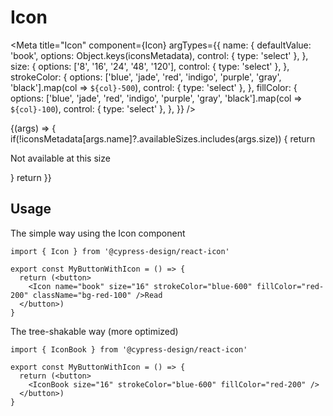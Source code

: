 

# Icon

<Meta
  title="Icon"
  component={Icon}
  argTypes={{
    name: {
      defaultValue: 'book',
      options: Object.keys(iconsMetadata),
      control: { type: 'select' },
    },
    size: {
      options: ['8', '16', '24', '48', '120'],
      control: { type: 'select' },
    },
    strokeColor: {
      options: ['blue', 'jade', 'red', 'indigo', 'purple', 'gray', 'black'].map(col => `${col}-500`),
      control: { type: 'select' },
    },
    fillColor: {
      options: ['blue', 'jade', 'red', 'indigo', 'purple', 'gray', 'black'].map(col => `${col}-100`),
      control: { type: 'select' },
    },
  }}
/>

<ArgsTable/>

<Canvas>
  <Story name="Icon">
    {(args) => {
      if(!iconsMetadata[args.name]?.availableSizes.includes(args.size)) {
        return <p className="text-red-500 bg-red-100">Not available at this size</p>
      }
      return <Icon {...args} className="m-2"/>
    }}
  </Story>
</Canvas>

## Usage

The simple way using the Icon component

```tsx
import { Icon } from '@cypress-design/react-icon'

export const MyButtonWithIcon = () => {
  return (<button>
    <Icon name="book" size="16" strokeColor="blue-600" fillColor="red-200" className="bg-red-100" />Read
  </button>)
}
```

The tree-shakable way (more optimized)

```tsx
import { IconBook } from '@cypress-design/react-icon'

export const MyButtonWithIcon = () => {
  return (<button>
    <IconBook size="16" strokeColor="blue-600" fillColor="red-200" />
  </button>)
}
```